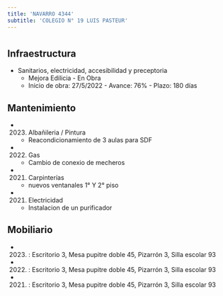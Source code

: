 ```yaml
---
title: 'NAVARRO 4344'
subtitle: 'COLEGIO N° 19 LUIS PASTEUR'
---
```


#
## Infraestructura

* Sanitarios, electricidad, accesibilidad y preceptoria 
    + Mejora Edilicia - En Obra 
    + Inicio de obra: 27/5/2022 - Avance: 76% - Plazo: 180 días 






## Mantenimiento

*  (2023) Albañileria / Pintura 
    + Reacondicionamiento de 3 aulas para SDF

*  (2022) Gas 
    + Cambio de conexio de mecheros

*  (2021) Carpinterías 
    + nuevos ventanales 1° Y 2° piso

*  (2021) Electricidad 
    + Instalacion de un purificador





## Mobiliario

*  (2023) : Escritorio 3, Mesa pupitre doble 45, Pizarrón 3, Silla escolar 93 

*  (2022) : Escritorio 3, Mesa pupitre doble 45, Pizarrón 3, Silla escolar 93 

*  (2021) : Escritorio 3, Mesa pupitre doble 45, Pizarrón 3, Silla escolar 93 



